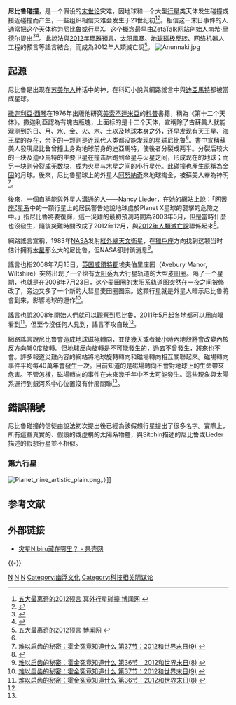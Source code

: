 {{Infobox pseudoscience
|image       = V838 Mon HST.jpg
|alt= A red star lies at the centre of a brownish cloud against a background of stars
|caption     = [[麒麟座V838|麒麟座V838]]是一颗伴有[[光回波|光回波]]的[[变星|变星]]，被错误地描绘成一颗正在接近，将与地球相撞的行星或褐矮星。<ref>{{cite web |url=http://news.nationalgeographic.com/news/2009/11/photogalleries/2012-movie-end-of-the-world-pictures/photo2.html |title=Pictures: 2012 Doomsday Myths Debunked |date=2009-11-06 |website=National Geographic News |access-date=2017-01-04 |archive-url=https://web.archive.org/web/20170201050543/http://news.nationalgeographic.com/news/2009/11/photogalleries/2012-movie-end-of-the-world-pictures/photo2.html |archive-date=2017-02-01 |url-status=live }}</ref>
|claims      = 一个巨大的行星即将与地球相撞或接近相撞
|topics      = [[天文學|天文學]]，[[考古学|考古学]]
|origyear    = 1995
|origprop    = 南希·里德尔
|currentprop = 马歇尔·马斯特斯、杰森·兰德<br/>{{tsl|en|Pana Wave}}、{{tsl|en|David Meade (author)|大卫·米德}}<br/>特拉尔·克罗夫特、保罗·贝格利<br/>马特·罗杰斯
}}
'''尼比鲁碰撞'''，是一个假设的[[末世论|末世论]]灾难，因地球和一个大型[[行星|行星]]类天体发生碰撞或接近碰撞而产生，一些组织相信灾难会发生于21世纪初<ref>[http://people.bowenwang.com.cn/5-year-2012-predictions3.htm 五大最离奇的2012预言 冥外行星碰撞 博闻网] {{webarchive|url=https://web.archive.org/web/20121214170501/http://people.bowenwang.com.cn/5-year-2012-predictions3.htm |date=2012-12-14 }}</ref><ref>{{Cite web |url=http://news.sctv.com/kjxw/kp/201008/t20100811_457589.shtml |title=第十颗行星Nibiru于2012年接近地球 引发大灾变？ |accessdate=2012-10-11 |archive-date=2012-09-12 |archive-url=https://web.archive.org/web/20120912095736/http://news.sctv.com/kjxw/kp/201008/t20100811_457589.shtml |dead-url=yes }}</ref>。相信这一末日事件的人通常把这个天体称为[[尼比鲁|尼比鲁]]或[[行星X|行星X]]。这个概念最早由ZetaTalk网站创始人南希·里德尔提出<ref>{{cite web|title=A Guarantee: The World Will Not End On Friday|author=Marcelo Gleiser|publisher=[[National_Public_Radio|National Public Radio]]|url=https://www.npr.org/blogs/13.7/2012/12/19/167530202/a-guarantee-the-world-will-not-end-on-friday|date=2012|access-date=2013-04-13|archive-url=https://web.archive.org/web/20130410043958/http://www.npr.org/blogs/13.7/2012/12/19/167530202/a-guarantee-the-world-will-not-end-on-friday|archive-date=2013-04-10|url-status=live}}</ref><ref>{{cite web|author=Natalie Wolchover|title=Scientists reject impending Nibiru-Earth collision|publisher=NASA|url=http://lunarscience.nasa.gov/articles/scientists-reject-impending-nibiru-earth-collision|access-date=2014-12-13|archive-url=https://web.archive.org/web/20141213044647/http://lunarscience.nasa.gov/articles/scientists-reject-impending-nibiru-earth-collision/|archive-date=2014-12-13|url-status=live}}</ref>。此說法與[[2012年現象|2012年瑪雅預言]]、[[太阳風暴|太阳風暴]]、[[地磁逆轉|地球磁极反转]]、网络机器人工程的预言等謠言結合，而成為2012年人類滅亡說<ref>[http://people.bowenwang.com.cn/5-year-2012-predictions.htm 五大最离奇的2012预言 博闻网] {{webarchive|url=https://web.archive.org/web/20121109045738/http://people.bowenwang.com.cn/5-year-2012-predictions.htm |date=2012-11-09 }}</ref>。
[[File:Anunnaki.jpg|thumb]]

== 起源 ==
尼比鲁是出现在[[苏美尔人|苏美尔人]]神话中的神，在科幻小說與網路謠言中與[[迪亞馬特|迪亞馬特]]都被當成星球。

[[撒迦利亞·西琴|撒迦利亞·西琴]]在1976年出版他研究[[美索不達米亞|美索不達米亞]]的[[科普|科普]]書籍，稱為《第十二个天体》。撒迦利亞認為有塊古版塊，上面标的是十二个天体，宣稱除了古蘇美人就能观测到的日、月、水、金、火、木、土以及[[地球|地球]]本身之外，还早发现有[[天王星|天王星]]、[[海王星|海王星]]的存在，余下的一颗则是连现代人类都没能发现的星球尼比鲁<ref name="难以启齿的秘密：霍金究竟知道什么 第36节：2012和世界末日(8)"></ref>。書中宣稱蘇美人發現尼比鲁曾撞上身為地球前身的迪亞馬特，使後者分裂成两半。分裂后较大的一块及迪亞馬特的主要卫星在撞击后跑到金星与火星之间，形成现在的地球；而另一块则分裂成无数块，成为火星与木星之间的小行星带。此碰撞也產生原稱為[[金固|金固]]的月球。後來，尼比鲁星球上的外星人[[阿努納奇|阿努納奇]]來地球掏金，被蘇美人奉為神明<ref name="难以启齿的秘密：霍金究竟知道什么 第37节：2012和世界末日(9)">[http://book.qq.com/s/book/0/25/25005/37.shtml 难以启齿的秘密：霍金究竟知道什么 第37节：2012和世界末日(9)] {{webarchive|url=https://archive.is/20121217193823/http://book.qq.com/s/book/0/25/25005/37.shtml |date=2012-12-17 }}</ref>。

後來，一個自稱能與外星人溝通的人——Nancy Lieder，在她的網站上說：「[[网罟座ζ|网罟座ζ星系]]中的一顆行星上的居民警告她說地球處於Planet X星球的襲擊的危險之中。」指尼比魯將要復歸，這一災難的最初預測時間為2003年5月，但是當時什麼也沒發生，隨後災難時間改成了2012年12月，與[[2012年人類滅亡說|2012年人類滅亡說]]聯係起來<ref name="2012: Beginning of the End or Why the World Won't End?">{{cite web |url=http://www.nasa.gov/topics/earth/features/2012.html |title=2012: Beginning of the End or Why the World Won't End? |language=en |accessdate=2012-10-10 |archive-date=2011-02-22 |archive-url=https://web.archive.org/web/20110222054800/http://www.nasa.gov/topics/earth/features/2012.html |dead-url=no }}</ref>。

網路謠言宣稱，1983年[[NASA|NASA]]发射[[紅外線天文衛星|紅外線天文衛星]]，在[[獵戶座|獵戶座]]方向找到这颗当时估计拥有[[木星|木星]]那么大的尼比鲁，但NASA卻封鎖消息<ref name="难以启齿的秘密：霍金究竟知道什么 第36节：2012和世界末日(8)">[http://book.qq.com/s/book/0/25/25005/36.shtml 难以启齿的秘密：霍金究竟知道什么 第36节：2012和世界末日(8)] {{webarchive|url=https://web.archive.org/web/20121220043624/http://book.qq.com/s/book/0/25/25005/36.shtml |date=2012-12-20 }}</ref>。

謠言也指2008年7月15日，[[英国|英国]][[威爾特郡|威爾特郡]]埃夫伯里庄园（Avebury Manor, Wiltshire）突然出现了一个绘有[[太阳系|太阳系]]九大行星轨道的大型[[麦田圈|麦田圈]]。隔了一个星期，也就是在2008年7月23日，这个麦田圈的太阳系轨道图突然在一夜之间被修改了，旁边又多了一个新的大彗星麦田圈图案。这颗行星就是外星人暗示尼比鲁將會到來，影響地球的運作<ref name="难以启齿的秘密：霍金究竟知道什么 第37节：2012和世界末日(9)">[http://book.qq.com/s/book/0/25/25005/37.shtml 难以启齿的秘密：霍金究竟知道什么 第37节：2012和世界末日(9)] {{webarchive|url=https://archive.is/20121217193823/http://book.qq.com/s/book/0/25/25005/37.shtml |date=2012-12-17 }}</ref>。

謠言也說2008年開始人們就可以觀察到尼比鲁，2011年5月起各地都可以用肉眼看到<ref name="难以启齿的秘密：霍金究竟知道什么 第36节：2012和世界末日(8)">[http://book.qq.com/s/book/0/25/25005/36.shtml 难以启齿的秘密：霍金究竟知道什么 第36节：2012和世界末日(8)] {{webarchive|url=https://web.archive.org/web/20121220043624/http://book.qq.com/s/book/0/25/25005/36.shtml |date=2012-12-20 }}</ref>。但至今沒任何人見到，謠言不攻自破<ref name="2012: Beginning of the End or Why the World Won't End?"/>。

網路謠言說尼比鲁會造成地球磁極轉向，並使幾天或者幾小時內地殼將會改變內核反方向180度旋轉。但地球反向旋轉是不可能發生的，過去不曾發生，將來也不會。許多報道災難內容的網站將地球旋轉轉向和磁場轉向相互關聯起來。磁場轉向事件平均每40萬年會發生一次。目前知道的是磁場轉向不會對地球上的生命帶來危害。不管怎樣，磁場轉向的事件在未來幾千年中不太可能發生。這些現象與太陽系運行到銀河系中心位置沒有什麼關聯<ref name="2012: Beginning of the End or Why the World Won't End?"/>。

==錯誤稱號==
尼比鲁碰撞的信徒由說法初次提出後已經為該假想行星提出了很多名字。實際上，所有這些真實的、假設的或虛構的太陽系物體，與Sitchin描述的尼比鲁或Lieder描述的假想行星並不相似。

===第九行星===
[[File:Planet_nine_artistic_plain.png|thumb]]。）]]
{{Main|第九行星}}

== 参考文献 ==
{{Reflist}}

== 外部链接 ==
* [http://www.guokr.com/zone/2012/article/74889/ 灾星Nibiru藏在哪里？ - 果壳网] {{Wayback|url=http://www.guokr.com/zone/2012/article/74889/ |date=20121018183003 }}

{{-}}
{{末世论}}
{{伪科学}}

[[Category:偽科學|N]]
[[Category:末世论|N]]
[[Category:假想行星|N]]
[[Category:幽浮文化|Category:幽浮文化]]
[[Category:科技相关阴谋论|Category:科技相关阴谋论]]
